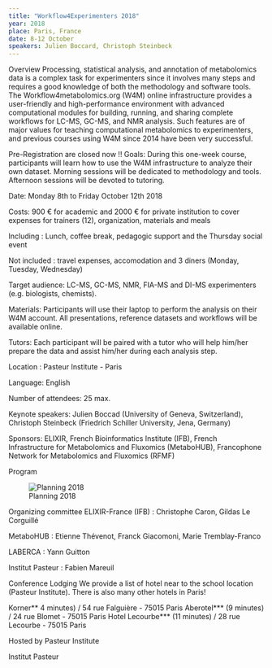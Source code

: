 ---
title: "Workflow4Experimenters 2018"
year: 2018
place: Paris, France
date: 8-12 October
speakers: Julien Boccard, Christoph Steinbeck
---
  
Overview
Processing, statistical analysis, and annotation of metabolomics data is a complex task for experimenters since it involves many steps and requires a good knowledge of both the methodology and software tools. The Workflow4metabolomics.org (W4M) online infrastructure provides a user-friendly and high-performance environment with advanced computational modules for building, running, and sharing complete workflows for LC-MS, GC-MS, and NMR analysis. Such features are of major values for teaching computational metabolomics to experimenters, and previous courses using W4M since 2014 have been very successful.

Pre-Registration are closed now !!
  Goals: During this one-week course, participants will learn how to use the W4M infrastructure to analyze their own dataset. Morning sessions will be dedicated to methodology and tools. Afternoon sessions will be devoted to tutoring.

Date: Monday 8th  to Friday October 12th  2018

Costs: 900 € for academic and 2000 € for private institution to cover expenses for trainers (12), organization, materials and meals

Including : Lunch, coffee break, pedagogic support and the Thursday social event

Not included : travel expenses, accomodation and 3 diners (Monday, Tuesday, Wednesday)

Target audience: LC-MS, GC-MS, NMR, FIA-MS and DI-MS  experimenters (e.g. biologists, chemists).

Materials: Participants will use their laptop to perform the analysis on their W4M account. All presentations, reference datasets and workflows will be available online.

Tutors: Each participant will be paired with a tutor who will help him/her prepare the data and assist him/her during each analysis step.

Location : Pasteur Institute - Paris

Language: English

Number of attendees: 25 max.

Keynote speakers: Julien Boccad (University of Geneva, Switzerland), Christoph Steinbeck (Friedrich Schiller University, Jena, Germany)

Sponsors: ELIXIR, French Bioinformatics Institute (IFB), French Infrastructure for Metabolomics and Fluxomics (MetaboHUB), Francophone Network for Metabolomics and Fluxomics (RFMF)

Program

![Planning 2018](images/planning_w4e_2018.jpg)

Organizing committee
ELIXIR-France (IFB) : Christophe Caron, Gildas Le Corguillé

MetaboHUB : Etienne Thévenot, Franck Giacomoni, Marie Tremblay-Franco

LABERCA : Yann Guitton

Institut Pasteur : Fabien Mareuil

Conference Lodging
We provide a list of hotel near to the school location (Pasteur Institute). There is also many other hotels in Paris!
  
  Korner** 4 minutes) / 54 rue Falguière - 75015 Paris
Aberotel*** (9 minutes) / 24 rue Blomet - 75015 Paris
Hotel Lecourbe*** (11 minutes) / 28 rue Lecourbe - 75015 Paris

Hosted by Pasteur Institute

Institut Pasteur